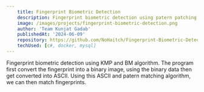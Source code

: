 ```yaml
---
    title: Fingerprint Biometric Detection
    description: Fingerprint biometric detection using patern patching algorithm.
    image: /images/projects/fingerprint-biometric-detection.png
    author: 'Team Kunjat Gadab'
    publishedAt: '2024-06-09'
    repository: https://github.com/NoHaitch/Fingerprint-Biometric-Detection
    techUsed: [c#, docker, mysql]
---
```


Fingerprint biometric detection using KMP and BM algorithm. The program first convert the 
fingerprint into a binary image, using the binary data then get converted into ASCII. 
Using this ASCII and patern matching algorithm, we can then match fingerprints.